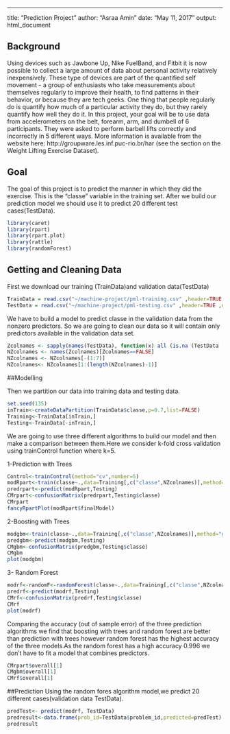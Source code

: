 ---
title: "Prediction Project"
author: "Asraa Amin"
date: "May 11, 2017"
output: html_document

## Background

Using devices such as Jawbone Up, Nike FuelBand, and Fitbit it is now possible to collect a large amount of data about personal activity relatively inexpensively. These type of devices are part of the quantified self movement - a group of enthusiasts who take measurements about themselves regularly to improve their health, to find patterns in their behavior, or because they are tech geeks. One thing that people regularly do is quantify how much of a particular activity they do, but they rarely quantify how well they do it. In this project, your goal will be to use data from accelerometers on the belt, forearm, arm, and dumbell of 6 participants. They were asked to perform barbell lifts correctly and incorrectly in 5 different ways. More information is available from the website here: http://groupware.les.inf.puc-rio.br/har (see the section on the Weight Lifting Exercise Dataset). 

## Goal
The goal of this project is to predict the manner in which they did the exercise. This is the "classe" variable in the training set. After we build our prediction model we should use it to predict 20 different test cases(TestData).

```r
library(caret)
library(rpart)
library(rpart.plot)
library(rattle)
library(randomForest)
```

## Getting and Cleaning Data
First we download our training (TrainData)and validation data(TestData)
```r
TrainData = read.csv("~/machine-project/pml-training.csv" ,header=TRUE ,na.strings = c("NA","#DIV/0!",""))
TestData = read.csv("~/machine-project/pml-testing.csv" ,header=TRUE ,na.strings = c("NA","#DIV/0!",""))
```

We have to build a model to predict classe in the validation data from the nonzero predictors. So we are going to clean our data so it will contain only predictors available in the validation data set.
```r
Zcolnames <- sapply(names(TestData), function(x) all (is.na (TestData [,x]) == TRUE ))
NZcolnames <- names(Zcolnames)[Zcolnames==FALSE]
NZcolnames <- NZcolnames[-(1:7)]
NZcolnames<- NZcolnames[1:(length(NZcolnames)-1)]
```

##Modelling

Then we partition our data into training data and testing data.

```r
set.seed(135)
inTrain<-createDataPartition(TrainData$classe,p=0.7,list=FALSE)
Training<-TrainData[inTrain,]
Testing<-TrainData[-inTrain,]
```

We are going to use three different algorithms to build our model and then make a comparison between them.Here we consider k-fold cross validation using trainControl function where k=5.

1-Prediction with Trees

```r
Control<-trainControl(method="cv",number=5)
modRpart<-train(classe~.,data=Training[,c("classe",NZcolnames)],method="rpart",trControl=Control)
predrpart<-predict(modRpart,Testing)
CMrpart<-confusionMatrix(predrpart,Testing$classe)
CMrpart
fancyRpartPlot(modRpart$finalModel)

```

2-Boosting with Trees

```r
modgbm<-train(classe~.,data=Training[,c("classe",NZcolnames)],method="gbm",verbose=FALSE,trControl=Control)
predgbm<-predict(modgbm,Testing)
CMgbm<-confusionMatrix(predgbm,Testing$classe)
CMgbm
plot(modgbm)
```

3- Random Forest

```r
modrf<-randomF<-randomForest(classe~.,data=Training[,c("classe",NZcolnames)],ntree=500,trControl=Control)
predrf<-predict(modrf,Testing)
CMrf<-confusionMatrix(predrf,Testing$classe)
CMrf
plot(modrf)
```

Comparing the accuracy (out of sample error) of the three prediction algorithms we find that boosting with trees and random forest are better than prediction with trees however random forest has the highest accuracy of the three models.As the random forest has a high accuracy 0.996 we don't have to fit a model that combines predictors.
```r
CMrpart$overall[1]
CMgbm$overall[1]
CMrf$overall[1]
```

##Prediction
Using the random fores algorithm model,we predict 20 different cases(validation data TestData).
```r
predTest<- predict(modrf, TestData)
predresult<-data.frame(prob_id=TestData$problem_id,predicted=predTest)
predresult
```


